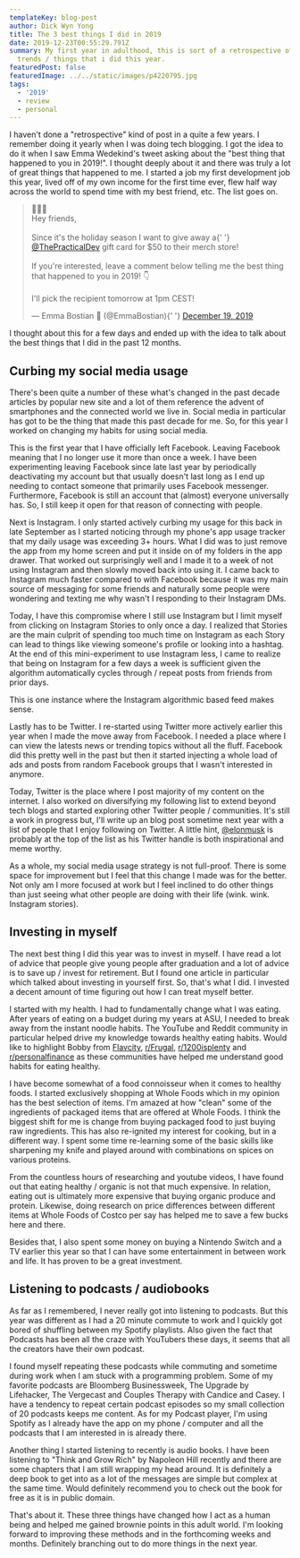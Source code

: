 ```yaml
---
templateKey: blog-post
author: Dick Wyn Yong
title: The 3 best things I did in 2019
date: 2019-12-23T00:55:29.791Z
summary: My first year in adulthood, this is sort of a retrospective of some successful
  trends / things that i did this year.
featuredPost: false
featuredImage: ../../static/images/p4220795.jpg
tags:
  - '2019'
  - review
  - personal
---
```


I haven't done a "retrospective" kind of post in a quite a few years. I remember doing it yearly when I was doing tech blogging. I got the idea to do it when I saw Emma Wedekind's tweet asking about the "best thing that happened to you in 2019!". I thought deeply about it and there was truly a lot of great things that happened to me. I started a job my first development job this year, lived off of my own income for the first time ever, flew half way across the world to spend time with my best friend, etc. The list goes on.

<blockquote class="twitter-tweet">
  <p lang="en" dir="ltr">
    🎄🎄🎄
    <br />
    Hey friends,
    <br />
    <br />
    Since it&#39;s the holiday season I want to give away a{' '}
    <a href="https://twitter.com/ThePracticalDev?ref_src=twsrc%5Etfw">@ThePracticalDev</a> gift card
    for $50 to their merch store!
    <br />
    <br />
    If you&#39;re interested, leave a comment below telling me the best thing that happened to you
    in 2019! 👇
    <br />
    <br />
    I&#39;ll pick the recipient tomorrow at 1pm CEST!
  </p>
  &mdash; Emma Bostian 🐞 (@EmmaBostian){' '}
  <a href="https://twitter.com/EmmaBostian/status/1207718548833013760?ref_src=twsrc%5Etfw">
    December 19, 2019
  </a>
</blockquote>

I thought about this for a few days and ended up with the idea to talk about the best things that I did in the past 12 months.

## Curbing my social media usage

There's been quite a number of these what's changed in the past decade articles by popular new site and a lot of them reference the advent of smartphones and the connected world we live in. Social media in particular has got to be the thing that made this past decade for me. So, for this year I worked on changing my habits for using social media.

This is the first year that I have officially left Facebook. Leaving Facebook meaning that I no longer use it more than once a week. I have been experimenting leaving Facebook since late last year by periodically deactivating my account but that usually doesn't last long as I end up needing to contact someone that primarily uses Facebook messenger. Furthermore, Facebook is still an account that (almost) everyone universally has. So, I still keep it open for that reason of connecting with people.

Next is Instagram. I only started actively curbing my usage for this back in late September as I started noticing through my phone's app usage tracker that my daily usage was exceeding 3+ hours. What I did was to just remove the app from my home screen and put it inside on of my folders in the app drawer. That worked out surprisingly well and I made it to a week of not using Instagram and then slowly moved back into using it. I came back to Instagram much faster compared to with Facebook because it was my main source of messaging for some friends and naturally some people were wondering and texting me why wasn't I responding to their Instagram DMs.

Today, I have this compromise where I still use Instagram but I limit myself from clicking on Instagram Stories to only once a day. I realized that Stories are the main culprit of spending too much time on Instagram as each Story can lead to things like viewing someone's profile or looking into a hashtag. At the end of this mini-experiment to use Instagram less, I came to realize that being on Instagram for a few days a week is sufficient given the algorithm automatically cycles through / repeat posts from friends from prior days.

This is one instance where the Instagram algorithmic based feed makes sense.

Lastly has to be Twitter. I re-started using Twitter more actively earlier this year when I made the move away from Facebook. I needed a place where I can view the latests news or trending topics without all the fluff. Facebook did this pretty well in the past but then it started injecting a whole load of ads and posts from random Facebook groups that I wasn't interested in anymore.

Today, Twitter is the place where I post majority of my content on the internet. I also worked on diversifying my following list to extend beyond tech blogs and started exploring other Twitter people / communities. It's still a work in progress but, I'll write up an blog post sometime next year with a list of people that I enjoy following on Twitter. A little hint, [@elonmusk](https://twitter.com/elonmusk) is probably at the top of the list as his Twitter handle is both inspirational and meme worthy.

As a whole, my social media usage strategy is not full-proof. There is some space for improvement but I feel that this change I made was for the better. Not only am I more focused at work but I feel inclined to do other things than just seeing what other people are doing with their life (wink. wink. Instagram stories).

## Investing in myself

The next best thing I did this year was to invest in myself. I have read a lot of advice that people give young people after graduation and a lot of advice is to save up / invest for retirement. But I found one article in particular which talked about investing in yourself first. So, that's what I did. I invested a decent amount of time figuring out how I can treat myself better.

I started with my health. I had to fundamentally change what I was eating. After years of eating on a budget during my years at ASU, I needed to break away from the instant noodle habits. The YouTube and Reddit community in particular helped drive my knowledge towards healthy eating habits. Would like to highlight Bobby from [Flavcity](https://www.youtube.com/user/flavcity), [r/Frugal](https://www.reddit.com/r/Frugal/), [r/1200isplenty](https://www.reddit.com/r/1200isplenty/) and [r/personalfinance](https://www.reddit.com/r/personalfinance/) as these communities have helped me understand good habits for eating healthy.

I have become somewhat of a food connoisseur when it comes to healthy foods. I started exclusively shopping at Whole Foods which in my opinion has the best selection of items. I'm amazed at how "clean" some of the ingredients of packaged items that are offered at Whole Foods. I think the biggest shift for me is change from buying packaged food to just buying raw ingredients. This has also re-ignited my interest for cooking, but in a different way. I spent some time re-learning some of the basic skills like sharpening my knife and played around with combinations on spices on various proteins.

From the countless hours of researching and youtube videos, I have found out that eating healthy / organic is not that much expensive. In relation, eating out is ultimately more expensive that buying organic produce and protein. Likewise, doing research on price differences between different items at Whole Foods of Costco per say has helped me to save a few bucks here and there.

Besides that, I also spent some money on buying a Nintendo Switch and a TV earlier this year so that I can have some entertainment in between work and life. It has proven to be a great investment.

## Listening to podcasts / audiobooks

As far as I remembered, I never really got into listening to podcasts. But this year was different as I had a 20 minute commute to work and I quickly got bored of shuffling between my Spotify playlists. Also given the fact that Podcasts has been all the craze with YouTubers these days, it seems that all the creators have their own podcast.

I found myself repeating these podcasts while commuting and sometime during work when I am stuck with a programming problem. Some of my favorite podcasts are Bloomberg Businessweek, The Upgrade by Lifehacker, The Vergecast and Couples Therapy with Candice and Casey. I have a tendency to repeat certain podcast episodes so my small collection of 20 podcasts keeps me content. As for my Podcast player, I'm using Spotify as I already have the app on my phone / computer and all the podcasts that I am interested in is already there.

Another thing I started listening to recently is audio books. I have been listening to "Think and Grow Rich" by Napoleon Hill recently and there are some chapters that I am still wrapping my head around. It is definitely a deep book to get into as a lot of the messages are simple but complex at the same time. Would definitely recommend you to check out the book for free as it is in public domain.

That's about it. These three things have changed how I act as a human being and helped me gained brownie points in this adult world. I'm looking forward to improving these methods and in the forthcoming weeks and months. Definitely branching out to do more things in the next year.

